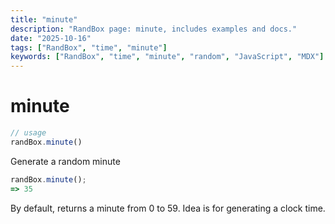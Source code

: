 ```yaml
---
title: "minute"
description: "RandBox page: minute, includes examples and docs."
date: "2025-10-16"
tags: ["RandBox", "time", "minute"]
keywords: ["RandBox", "time", "minute", "random", "JavaScript", "MDX"]
---
```


# minute

```js
// usage
randBox.minute()
```

Generate a random minute

```js
randBox.minute();
=> 35
```

By default, returns a minute from 0 to 59. Idea is for generating a clock time.
